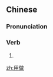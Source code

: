 ==Chinese==
{{zh-forms}}

===Pronunciation===
{{zh-pron
|m=yòngzuò
|c=jung6 zou6
|cat=v
}}

===Verb===
{{zh-verb}}

# {{zh-alt-form|用作}}

[[zh:用做]]